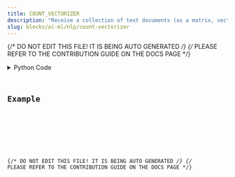 ```yaml
---
title: COUNT_VECTORIZER
description: "Receive a collection of text documents (as a matrix, vector, or dataframe) and convert it into a matrix of token counts."
slug: blocks/ai-ml/nlp/count-vectorizer
---
```


{/* DO NOT EDIT THIS FILE! IT IS BEING AUTO GENERATED */}
{/* PLEASE REFER TO THE CONTRIBUTION GUIDE ON THE DOCS PAGE */}


<PythonDocsDisplay docstring={docstring} />
<details>
<summary>Python Code</summary>



<Code code={pythonCode} lang="py" wrap theme="dracula" />

[Find this Flojoy Block on GitHub](https://github.com/flojoy-ai/blocks/blob/main/blocks/AI_ML/NLP/COUNT_VECTORIZER/COUNT_VECTORIZER.py)

</details>

## Example


<GetHelpWidget />


<AppDisplay app={app} blockName="COUNT_VECTORIZER" client:visible />


<Example />

{/* DO NOT EDIT THIS FILE! IT IS BEING AUTO GENERATED */}
{/* PLEASE REFER TO THE CONTRIBUTION GUIDE ON THE DOCS PAGE */}
